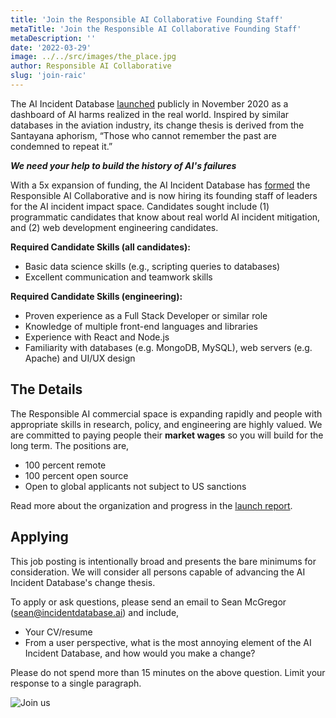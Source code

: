 ```yaml
---
title: 'Join the Responsible AI Collaborative Founding Staff'
metaTitle: 'Join the Responsible AI Collaborative Founding Staff'
metaDescription: ''
date: '2022-03-29'
image: ../../src/images/the_place.jpg
author: Responsible AI Collaborative
slug: 'join-raic'
---
```


The AI Incident Database [launched](https://partnershiponai.org/aiincidentdatabase/) publicly in November 2020 as a dashboard of AI harms realized in the real world. Inspired by similar databases in the aviation industry, its change thesis is derived from the Santayana aphorism, “Those who cannot remember the past are condemned to repeat it.”

**_We need your help to build the history of AI's failures_**

With a 5x expansion of funding, the AI Incident Database has [formed](https://docsend.com/view/47z2whznatd39vf9) the Responsible AI Collaborative and is now hiring its founding staff of leaders for the AI incident impact space. Candidates sought include (1) programmatic candidates that know about real world AI incident mitigation, and (2) web development engineering candidates.

**Required Candidate Skills (all candidates):**

* Basic data science skills (e.g., scripting queries to databases)
* Excellent communication and teamwork skills

**Required Candidate Skills (engineering):**

* Proven experience as a Full Stack Developer or similar role
* Knowledge of multiple front-end languages and libraries
* Experience with React and Node.js
* Familiarity with databases (e.g. MongoDB, MySQL), web servers (e.g. Apache) and UI/UX design

## The Details

The Responsible AI commercial space is expanding rapidly and people with appropriate skills in research, policy, and engineering are highly valued. We are committed to paying people their **market wages** so you will build for the long term. The positions are,

* 100 percent remote
* 100 percent open source
* Open to global applicants not subject to US sanctions

Read more about the organization and progress in the [launch report](https://docsend.com/view/47z2whznatd39vf9).

## Applying

This job posting is intentionally broad and presents the bare minimums for consideration. We will consider all persons capable of advancing the AI Incident Database's change thesis.

To apply or ask questions, please send an email to Sean McGregor (sean@incidentdatabase.ai) and include,

* Your CV/resume
* From a user perspective, what is the most annoying element of the AI Incident Database, and how would you make a change?

Please do not spend more than 15 minutes on the above question. Limit your response to a single paragraph.

![Join us](../../src/images/the_place.jpg)
